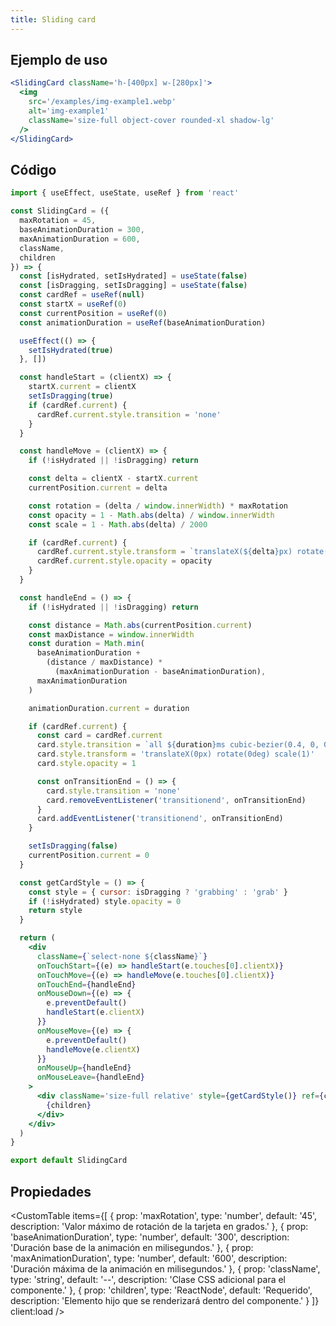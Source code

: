 ```yaml
---
title: Sliding card
---
```



<div className='flex items-center justify-center mx-auto not-prose'>
  <Alert
    title='Pista'
    content='Arrastra la tarjeta a la izquierda o derecha para ver el efecto de desplazamiento 🖱️.'
    type='default'
    styleVariant='bordered'
    client:load
  />
</div>

<DemoSlidingCard client:load />

## Ejemplo de uso

<CodeBlock client:load>

```jsx
<SlidingCard className='h-[400px] w-[280px]'>
  <img
    src='/examples/img-example1.webp'
    alt='img-example1'
    className='size-full object-cover rounded-xl shadow-lg'
  />
</SlidingCard>
```

</CodeBlock>

## Código

<CodeBlock client:load>

```jsx
import { useEffect, useState, useRef } from 'react'

const SlidingCard = ({
  maxRotation = 45,
  baseAnimationDuration = 300,
  maxAnimationDuration = 600,
  className,
  children
}) => {
  const [isHydrated, setIsHydrated] = useState(false)
  const [isDragging, setIsDragging] = useState(false)
  const cardRef = useRef(null)
  const startX = useRef(0)
  const currentPosition = useRef(0)
  const animationDuration = useRef(baseAnimationDuration)

  useEffect(() => {
    setIsHydrated(true)
  }, [])

  const handleStart = (clientX) => {
    startX.current = clientX
    setIsDragging(true)
    if (cardRef.current) {
      cardRef.current.style.transition = 'none'
    }
  }

  const handleMove = (clientX) => {
    if (!isHydrated || !isDragging) return

    const delta = clientX - startX.current
    currentPosition.current = delta

    const rotation = (delta / window.innerWidth) * maxRotation
    const opacity = 1 - Math.abs(delta) / window.innerWidth
    const scale = 1 - Math.abs(delta) / 2000

    if (cardRef.current) {
      cardRef.current.style.transform = `translateX(${delta}px) rotate(${rotation}deg) scale(${scale})`
      cardRef.current.style.opacity = opacity
    }
  }

  const handleEnd = () => {
    if (!isHydrated || !isDragging) return

    const distance = Math.abs(currentPosition.current)
    const maxDistance = window.innerWidth
    const duration = Math.min(
      baseAnimationDuration +
        (distance / maxDistance) *
          (maxAnimationDuration - baseAnimationDuration),
      maxAnimationDuration
    )

    animationDuration.current = duration

    if (cardRef.current) {
      const card = cardRef.current
      card.style.transition = `all ${duration}ms cubic-bezier(0.4, 0, 0.2, 1)`
      card.style.transform = 'translateX(0px) rotate(0deg) scale(1)'
      card.style.opacity = 1

      const onTransitionEnd = () => {
        card.style.transition = 'none'
        card.removeEventListener('transitionend', onTransitionEnd)
      }
      card.addEventListener('transitionend', onTransitionEnd)
    }

    setIsDragging(false)
    currentPosition.current = 0
  }

  const getCardStyle = () => {
    const style = { cursor: isDragging ? 'grabbing' : 'grab' }
    if (!isHydrated) style.opacity = 0
    return style
  }

  return (
    <div
      className={`select-none ${className}`}
      onTouchStart={(e) => handleStart(e.touches[0].clientX)}
      onTouchMove={(e) => handleMove(e.touches[0].clientX)}
      onTouchEnd={handleEnd}
      onMouseDown={(e) => {
        e.preventDefault()
        handleStart(e.clientX)
      }}
      onMouseMove={(e) => {
        e.preventDefault()
        handleMove(e.clientX)
      }}
      onMouseUp={handleEnd}
      onMouseLeave={handleEnd}
    >
      <div className='size-full relative' style={getCardStyle()} ref={cardRef}>
        {children}
      </div>
    </div>
  )
}

export default SlidingCard
```

</CodeBlock>

## Propiedades

<CustomTable
  items={[
    {
      prop: 'maxRotation',
      type: 'number',
      default: '45',
      description: 'Valor máximo de rotación de la tarjeta en grados.'
    },
    {
      prop: 'baseAnimationDuration',
      type: 'number',
      default: '300',
      description: 'Duración base de la animación en milisegundos.'
    },
    {
      prop: 'maxAnimationDuration',
      type: 'number',
      default: '600',
      description: 'Duración máxima de la animación en milisegundos.'
    },
    {
      prop: 'className',
      type: 'string',
      default: '--',
      description: 'Clase CSS adicional para el componente.'
    },
    {
      prop: 'children',
      type: 'ReactNode',
      default: 'Requerido',
      description: 'Elemento hijo que se renderizará dentro del componente.'
    }
  ]}
  client:load
/>

